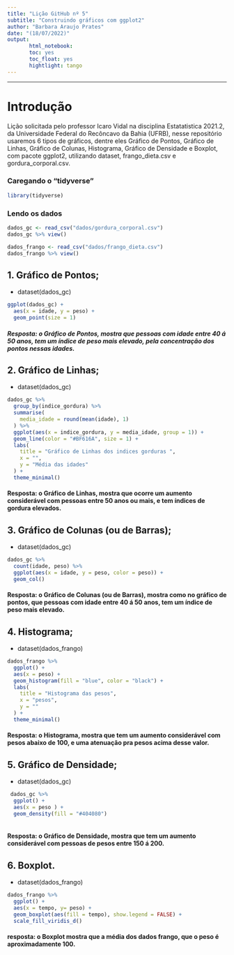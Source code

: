 ```yaml
---
title: "Lição GitHub nº 5"
subtitle: "Construindo gráficos com ggplot2"
author: "Barbara Araujo Prates"
date: "(18/07/2022)"
output: 
       html_notebook:
       toc: yes
       toc_float: yes
       hightlight: tango
---
```


---

# Introdução
Lição solicitada pelo professor Icaro Vidal na disciplina Estatatistica 2021.2, da Universidade Federal do Recôncavo da Bahia (UFRB), nesse repositório usaremos 6 tipos de gráficos, dentre eles Gráfico de Pontos, Gráfico de Linhas, Gráfico de Colunas, Histograma, Gráfico de Densidade e Boxplot, com pacote ggplot2, utilizando dataset, frango_dieta.csv e gordura_corporal.csv.

### Caregando o "tidyverse"

```r
library(tidyverse)
```
### Lendo os dados 

```r
dados_gc <- read_csv("dados/gordura_corporal.csv")
dados_gc %>% view()
```


```r
dados_frango <- read_csv("dados/frango_dieta.csv")
dados_frango %>% view()
```



## 1. Gráfico de Pontos;

- dataset(dados_gc)


```r
ggplot(dados_gc) +
  aes(x = idade, y = peso) +
  geom_point(size = 1)
```

##### Resposta: o Gráfico de Pontos, mostra que pessoas com idade entre 40 á 50 anos, tem um índice de peso mais elevado, pela concentração dos pontos nessas idades.


 
## 2. Gráfico de Linhas;

- dataset(dados_gc)

```r
dados_gc %>% 
  group_by(indice_gordura) %>% 
  summarise(
    media_idade = round(mean(idade), 1)
  ) %>% 
  ggplot(aes(x = indice_gordura, y = media_idade, group = 1)) +
  geom_line(color = "#BF616A", size = 1) +
  labs(
    title = "Gráfico de Linhas dos indices gorduras ",
    x = "",
    y = "Média das idades"
  ) +
  theme_minimal()
```

#### Resposta: o Gráfico de Linhas, mostra que ocorre um aumento considerável com pessoas entre 50 anos ou mais, e tem índices de gordura elevados.


## 3. Gráfico de Colunas (ou de Barras);

- dataset(dados_gc)

```r
dados_gc %>% 
  count(idade, peso) %>%
  ggplot(aes(x = idade, y = peso, color = peso)) +
  geom_col()
```


#### Resposta: o Gráfico de Colunas (ou de Barras), mostra como no gráfico de pontos, que pessoas com idade entre 40 á 50 anos, tem um índice de peso mais elevado.


## 4. Histograma;

- dataset(dados_frango)

```r
dados_frango %>% 
  ggplot() +
  aes(x = peso) +
  geom_histogram(fill = "blue", color = "black") +
  labs(
    title = "Histograma das pesos",
    x = "pesos",
    y = ""
  ) +
  theme_minimal()
```

#### Resposta: o Histograma, mostra que tem um aumento considerável com pesos abaixo de 100, e uma atenuação pra pesos acima desse valor.  

## 5. Gráfico de Densidade;

- dataset(dados_gc)

```r
 dados_gc %>% 
  ggplot() +
  aes(x = peso ) +
  geom_density(fill = "#404080")
 
```


#### Resposta: o Gráfico de Densidade, mostra que tem um aumento considerável com pessoas de pesos entre 150 á 200.  

## 6. Boxplot.

- dataset(dados_frango)

```r
dados_frango %>% 
  ggplot() +
  aes(x = tempo, y= peso) +
  geom_boxplot(aes(fill = tempo), show.legend = FALSE) +
  scale_fill_viridis_d()
```

#### resposta: o Boxplot mostra que a média dos dados frango, que o peso é aproximadamente 100. 








